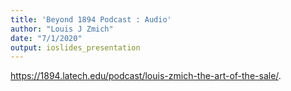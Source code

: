 ```yaml
---
title: 'Beyond 1894 Podcast : Audio'
author: "Louis J Zmich"
date: "7/1/2020"
output: ioslides_presentation
---
```


 <https://1894.latech.edu/podcast/louis-zmich-the-art-of-the-sale/>.
